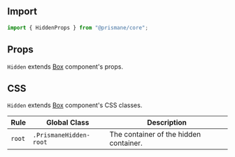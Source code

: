 ## Import

```js
import { HiddenProps } from "@prismane/core";
```

## Props

`Hidden` extends [Box](/docs/components-api/layout/box-api) component's props.

## CSS

`Hidden` extends [Box](/docs/components-api/layout/box-api) component's CSS classes.

| Rule   | Global Class           | Description                            |
| ------ | ---------------------- | -------------------------------------- |
| `root` | `.PrismaneHidden-root` | The container of the hidden container. |
